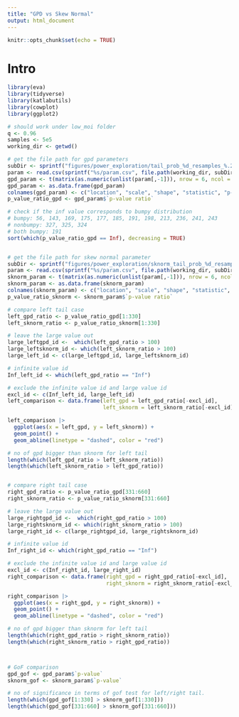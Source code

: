 ```yaml
---
title: "GPD vs Skew Normal"
output: html_document
---
```


```r
knitr::opts_chunk$set(echo = TRUE)
```

# Intro

```r
library(eva)
library(tidyverse)
library(katlabutils)
library(cowplot)
library(ggplot2)

# should work under low_moi folder
q <- 0.96
samples <- 5e5
working_dir <- getwd()

# get the file path for gpd parameters
subDir <- sprintf("figures/power_exploration/tail_prob_%d_resamples_%.2f_percentile",  samples, q)
param <- read.csv(sprintf("%s/param.csv", file.path(working_dir, subDir)))
gpd_param <- t(matrix(as.numeric(unlist(param[,-1])), nrow = 6, ncol = 660))
gpd_param <- as.data.frame(gpd_param)
colnames(gpd_param) <- c("location", "scale", "shape", "statistic", "p-value", "p-value ratio")
p_value_ratio_gpd <- gpd_param$`p-value ratio`

# check if the inf value corresponds to bumpy distribution
# bumpy: 56, 143, 169, 175, 177, 185, 191, 198, 213, 236, 241, 243
# nonbumpy: 327, 325, 324
# both bumpy: 191
sort(which(p_value_ratio_gpd == Inf), decreasing = TRUE)


# get the file path for skew normal parameter
subDir <- sprintf("figures/power_exploration/sknorm_tail_prob_%d_resamples_%.2f_percentile",  samples, q)
param <- read.csv(sprintf("%s/param.csv", file.path(working_dir, subDir)))
sknorm_param <- t(matrix(as.numeric(unlist(param[,-1])), nrow = 6, ncol = 660))
sknorm_param <- as.data.frame(sknorm_param)
colnames(sknorm_param) <- c("location", "scale", "shape", "statistic", "p-value", "p-value ratio")
p_value_ratio_sknorm <- sknorm_param$`p-value ratio`

# compare left tail case
left_gpd_ratio <- p_value_ratio_gpd[1:330]
left_sknorm_ratio <- p_value_ratio_sknorm[1:330]

# leave the large value out 
large_leftgpd_id <-  which(left_gpd_ratio > 100)
large_leftsknorm_id <- which(left_sknorm_ratio > 100)
large_left_id <- c(large_leftgpd_id, large_leftsknorm_id)

# infinite value id
Inf_left_id <- which(left_gpd_ratio == "Inf")

# exclude the infinite value id and large value id
excl_id <- c(Inf_left_id, large_left_id)
left_comparison <- data.frame(left_gpd = left_gpd_ratio[-excl_id],
                              left_sknorm = left_sknorm_ratio[-excl_id])

left_comparison |>
  ggplot(aes(x = left_gpd, y = left_sknorm)) +
  geom_point() +
  geom_abline(linetype = "dashed", color = "red")

# no of gpd bigger than sknorm for left tail
length(which(left_gpd_ratio > left_sknorm_ratio))
length(which(left_sknorm_ratio > left_gpd_ratio))


# compare right tail case
right_gpd_ratio <- p_value_ratio_gpd[331:660]
right_sknorm_ratio <- p_value_ratio_sknorm[331:660]

# leave the large value out 
large_rightgpd_id <-  which(right_gpd_ratio > 100)
large_rightsknorm_id <- which(right_sknorm_ratio > 100)
large_right_id <- c(large_rightgpd_id, large_rightsknorm_id)

# infinite value id
Inf_right_id <- which(right_gpd_ratio == "Inf")

# exclude the infinite value id and large value id
excl_id <- c(Inf_right_id, large_right_id)
right_comparison <- data.frame(right_gpd = right_gpd_ratio[-excl_id],
                               right_sknorm = right_sknorm_ratio[-excl_id])

right_comparison |>
  ggplot(aes(x = right_gpd, y = right_sknorm)) +
  geom_point() +
  geom_abline(linetype = "dashed", color = "red")

# no of gpd bigger than sknorm for left tail
length(which(right_gpd_ratio > right_sknorm_ratio))
length(which(right_sknorm_ratio > right_gpd_ratio))



# GoF comparison
gpd_gof <- gpd_param$`p-value`
sknorm_gof <- sknorm_param$`p-value`

# no of significance in terms of gof test for left/right tail.
length(which(gpd_gof[1:330] > sknorm_gof[1:330]))
length(which(gpd_gof[331:660] > sknorm_gof[331:660]))

```



